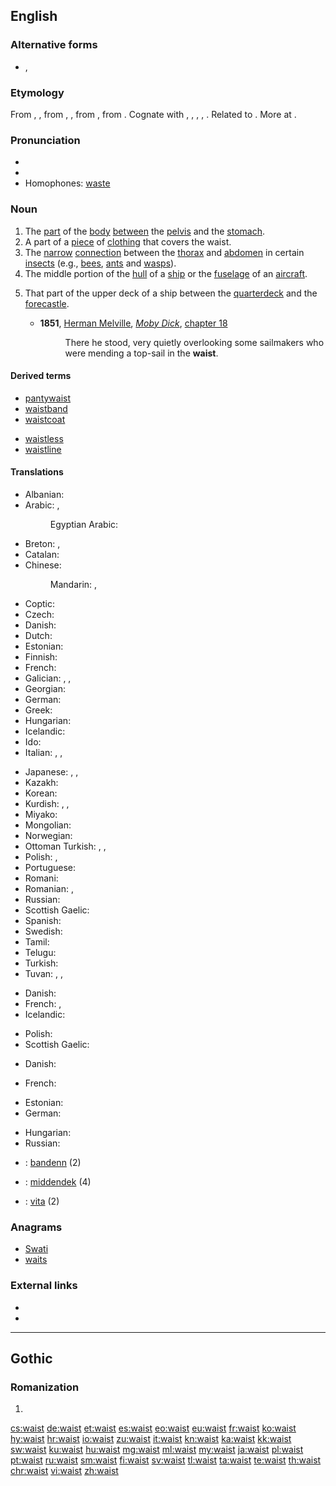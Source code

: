 ==English==

===Alternative forms===
* {{l|en|waste}}, {{l|en|wast}} {{qualifier|obsolete}}

===Etymology===
From {{etyl|enm|en}} {{term|waste|lang=enm}}, {{term|wast||stature, waist|lang=enm}}, from {{etyl|ang|en}} {{m|ang|*wǣst}}, {{m|ang|*wǣxt}}, from {{etyl|gem-pro|en}} {{m|gem-pro|*wahstuz||growth, development, stature, build}}, from {{etyl|ine-pro|en}} {{m|ine-pro|*h₂weg-|*h₂weg-s-|to multiply, increase}}. Cognate with {{etyl|gmh|-}} {{term|wahst||growth|lang=gmh}}, {{etyl|da|-}} {{term|vækst||growth|lang=da}}, {{etyl|sv|-}} {{term|växt||growth, development, size|lang=sv}}, {{etyl|is|-}} {{term|vöxtur||growth|lang=is}}, {{etyl|got|-}} {{term|||tr=wahstus|growth|lang=got}}. Related to {{etyl|ang|-}} {{term|weaxan||to grow, increase|lang=ang}}. More at {{l|en|wax}}.

===Pronunciation===
* {{IPA|/weɪst/}}
* {{rhymes|eɪst}}
* Homophones: [[waste]]

===Noun===
{{en-noun}}

# The [[part]] of the [[body]] [[between]] the [[pelvis]] and the [[stomach]].
# A part of a [[piece]] of [[clothing]] that covers the waist.
# The [[narrow]] [[connection]] between the [[thorax]] and [[abdomen]] in certain [[insect]]s (e.g., [[bee]]s, [[ant]]s and [[wasp]]s).
# The middle portion of the [[hull]] of a [[ship]] or the [[fuselage]] of an [[aircraft]].
# {{context|nautical|lang=en}} That part of the upper deck of a ship between the [[quarterdeck]] and the [[forecastle]].
#* '''1851''', [[w:Herman Melville|Herman Melville]], ''[[w:Moby Dick|Moby Dick]]'', [[s:Moby-Dick/Chapter 18|chapter 18]]
#*: There he stood, very quietly overlooking some sailmakers who were mending a top-sail in the '''waist'''.

====Derived terms====
{{rel-top|terms derived from waist}}
* [[pantywaist]]
* [[waistband]]
* [[waistcoat]]
{{rel-mid}}
* [[waistless]]
* [[waistline]]
{{rel-bottom}}

====Translations====
{{trans-top|part of the body between the pelvis and the stomach}}
* Albanian: {{t+|sq|bel|m}}
* Arabic: {{t|ar|خصر|m|tr=xaṣr}}, {{t|ar|وسط|m|tr=wasaṭ}}
*: Egyptian Arabic: {{t|arz|وسط|m|tr=weṣṭ|sc=Arab}}
* Breton: {{t+|br|dargreiz|m}}, {{t+|br|bandenn|f}}
* Catalan: {{t|ca|cintura|f}}
* Chinese:
*: Mandarin: {{t+|cmn|腰|tr=yāo|sc=Hani}}, {{t+|cmn|腰部|tr=yāobù|sc=Hani}}
* Coptic: {{t|cop|ϯⲡⲓ|f|tr=dibi, tipi}}
* Czech: {{t+|cs|pas|m}}
* Danish: {{t|da|talje|c}}
* Dutch: {{t+|nl|middel|n}}
* Estonian: {{t|et|vöökoht}}
* Finnish: {{t+|fi|vyötärö}}
* French: {{t+|fr|taille|f}}
* Galician: {{t+|gl|cintura|f}}, {{t+|gl|van|m}}, {{t|gl|cós|m}}
* Georgian: {{t+|ka|წელი|sc=Geor|tr=celi}}
* German: {{t+|de|Taille|f}}
* Greek: {{t+|el|μέση|f}}
* Hungarian: {{t+|hu|derék}}
* Icelandic: {{t+|is|mitti|n}}
* Ido: {{t+|io|tayo}}
* Italian: {{t+|it|vita|f}}, {{t+|it|cintura|f}}, {{t+|it|cintola|f}}
{{trans-mid}}
* Japanese: {{t|ja|胴のくびれ|tr=どうのくびれ, dō-no kubire}}, {{t|ja|腰部|tr=ようぶ, yōbu}}, {{t|ja|胴回り|tr=どうまわり, dōmawari}}
* Kazakh: {{t|kk|бел|tr=bel|sc=Cyrl}}
* Korean: {{t+|ko|허리|tr=heori|sc=Kore}}
* Kurdish: {{t+|ku|navteng|f}}, {{t+|ku|newq|f}}, {{t+|ku|که‌مه‌ر|sc=ku-Arab}}
* Miyako: {{t|mvi|ヨーラ|tr=jōra}}
* Mongolian: {{t|mn|бэлхүүс|tr=belhüüs|sc=Cyrl}}
* Norwegian: {{t|no|midje}}
* Ottoman Turkish: {{t|ota|بل|tr=bel|sc=ota-Arab}}, {{t|ota|بيل|tr=bîl|sc=ota-Arab}}, {{t|ota|کمر|tr=kemer|sc=ota-Arab}}
* Polish: {{t+|pl|talia|f}}, {{t+|pl|pas|m}}
* Portuguese: {{t+|pt|cintura|f}}
* Romani: {{t|rom|mashkar|m}}
* Romanian: {{t+|ro|mijloc}}, {{t+|ro|talie}}
* Russian: {{t+|ru|талия|f|tr=tálija}}
* Scottish Gaelic: {{t|gd|meadhan|m}}
* Spanish: {{t+|es|cintura|f}}
* Swedish: {{t+|sv|midja}}
* Tamil: {{t+|ta|இடுப்பு|sc=Taml}}
* Telugu: {{t+|te|నడుము|tr=naDumu}}
* Turkish: {{t+|tr|bel}}
* Tuvan: {{t|tyv|бел кежик|tr=bel kežik}}, {{t|tyv|бел кеш|tr=bel keš}}, {{t|tyv|бел кежи|tr=bel keži}}
{{trans-bottom}}

{{trans-top|a part of a piece of clothing that covers the waist}}
* Danish: {{t|da|talje|c}}
* French: {{t+|fr|taille|f}}, {{t+|fr|ceinture|f}}
* Icelandic: {{t+|is|mitti|n}}
{{trans-mid}}
* Polish: {{t+|pl|pas|m}}
* Scottish Gaelic: {{t|gd|meadhan|m}}
{{trans-bottom}}

{{trans-top|the narrow connection between the thorax and abdomen in certain insects}}
* Danish: {{t|da|hvepsetalje|c}}
{{trans-mid}}
* French: {{t+|fr|taille|f}}
{{trans-bottom}}

{{trans-top|the middle portion of the hull of a ship or the fuselage of an aircraft}}
* Estonian: {{t|et|kesktekk}}
* German: {{t+|de|Rumpf|m}}
{{trans-mid}}
* Hungarian: {{t+|hu|törzs}}
* Russian: {{t+|ru|шкафут|m}}
{{trans-bottom}}

{{checktrans-top}}
* {{ttbc|br}}: [[bandenn]] {{g|f}} (2)
* {{ttbc|nl}}: [[middendek]] {{g|n}} (4)
* {{ttbc|it}}: [[vita#Italian|vita]] {{g|f}} (2)
{{trans-bottom}}

===Anagrams===
* [[Swati#English|Swati]]
* [[waits#English|waits]]

===External links===
* {{projectlink|1911|Waist}}
* {{projectlink|Wikipedia|Waist (disambiguation)|Waist}}

----

==Gothic==

===Romanization===
{{got-rom}}

# {{got-romanization of|𐍅𐌰𐌹𐍃𐍄}}

[[cs:waist]]
[[de:waist]]
[[et:waist]]
[[es:waist]]
[[eo:waist]]
[[eu:waist]]
[[fr:waist]]
[[ko:waist]]
[[hy:waist]]
[[hr:waist]]
[[io:waist]]
[[zu:waist]]
[[it:waist]]
[[kn:waist]]
[[ka:waist]]
[[kk:waist]]
[[sw:waist]]
[[ku:waist]]
[[hu:waist]]
[[mg:waist]]
[[ml:waist]]
[[my:waist]]
[[ja:waist]]
[[pl:waist]]
[[pt:waist]]
[[ru:waist]]
[[sm:waist]]
[[fi:waist]]
[[sv:waist]]
[[tl:waist]]
[[ta:waist]]
[[te:waist]]
[[th:waist]]
[[chr:waist]]
[[vi:waist]]
[[zh:waist]]
